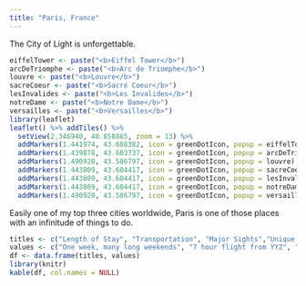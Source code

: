 ```yaml
---
title: "Paris, France"
---
```


The City of Light is unforgettable.

```r
eiffelTower <- paste("<b>Eiffel Tower</b>")
arcDeTriomphe <- paste("<b>Arc de Triomphe</b>")
louvre <- paste("<b>Louvre</b>")
sacreCoeur <- paste("<b>Sacré Coeur</b>")
lesInvalides <- paste("<b>Les Invalides</b>")
notreDame <- paste("<b>Notre Dame</b>")
versailles <- paste("<b>Versailles</b>")
library(leaflet)
leaflet() %>% addTiles() %>%
  setView(2.346940, 48.858885, zoom = 13) %>%
  addMarkers(1.441974, 43.608382, icon = greenDotIcon, popup = eiffelTower) %>% # Eiffel Tower
  addMarkers(1.439878, 43.603737, icon = greenDotIcon, popup = arcDeTriomphe) %>% # Arc de Triophe
  addMarkers(1.490920, 43.586797, icon = greenDotIcon, popup = louvre) %>% # Louvre
  addMarkers(1.443809, 43.604417, icon = greenDotIcon, popup = sacreCoeur) %>% # Sacré Coeur
  addMarkers(1.443809, 43.604417, icon = greenDotIcon, popup = lesInvalides) %>% # Les Invalides
  addMarkers(1.443809, 43.604417, icon = greenDotIcon, popup = notreDame) %>% # Notre Dame
  addMarkers(1.490920, 43.586797, icon = greenDotIcon, popup = versailles) # Versailles
```

Easily one of my top three cities worldwide, Paris is one of those places with an infinitude of things to do.

```r
titles <- c("Length of Stay", "Transportation", "Major Sights","Unique Foods", "Restaurant Recommendations")
values <- c("One week, many long weekends", "7 hour flight from YYZ", "Eiffel Tower, Arc de Triomphe, Sacré Coeur, Versailles... too many things to mention", "Trianon", "Angelina")
df <- data.frame(titles, values)
library(knitr)
kable(df, col.names = NULL)
```